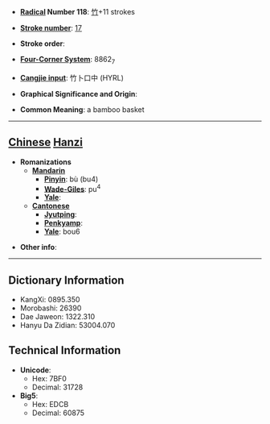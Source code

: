 * '''[[Wiktionary:Chinese radical index| Radical]] Number 118''': [[Wiktionary:Chinese radical index 竹|竹]]+11 strokes

* '''[[Wiktionary:Chinese total strokes index|Stroke number]]''': [[Wiktionary:Chinese total strokes index 17|17]]

* '''Stroke order''': 

* '''[[Wiktionary:Chinese four corner index|Four-Corner System]]''': 8862<sub>7</sub>

* '''[[Wiktionary:Chinese Cangjie index|Cangjie input]]''': 竹卜口中 (HYRL)

* '''Graphical Significance and Origin''': 

* '''Common Meaning''': a bamboo basket

----

== [[Chinese]] [[Hanzi]] ==

* '''Romanizations'''
** '''[[Mandarin]]'''
*** '''[[Pinyin]]''': bù (bu4)
*** '''[[Wade-Giles]]''': pu<sup>4</sup>
*** '''[[Yale]]''': 
** '''[[Cantonese]]'''
*** '''[[Jyutping]]''':
*** '''[[Penkyamp]]''': 
*** '''[[Yale]]''': bou6

* '''Other info''': 

----

== Dictionary Information ==

* KangXi: 0895.350
* Morobashi: 26390
* Dae Jaweon: 1322.310
* Hanyu Da Zidian: 53004.070

== Technical Information ==

* '''Unicode''':
** Hex: 7BF0
** Decimal: 31728
* '''Big5''':
** Hex: EDCB
** Decimal: 60875
